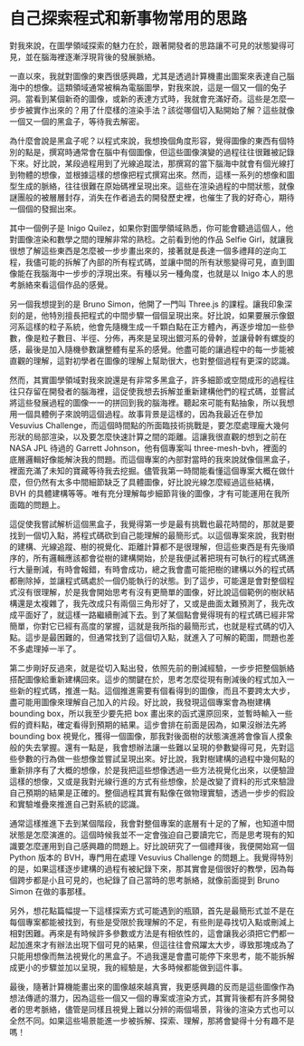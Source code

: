 # 自己探索程式和新事物常用的思路

對我來說，在圖學領域探索的魅力在於，跟著開發者的思路讓不可見的狀態變得可見，並在腦海裡逐漸浮現背後的發展脈絡。

一直以來，我就對圖像的東西很感興趣，尤其是透過計算機畫出圖案來表達自己腦海中的想像。這類領域通常被稱為電腦圖學，對我來說，這是一個又一個的兔子洞。當看到某個新奇的圖像，或新的表達方式時，我就會充滿好奇。這些是怎麼一步步被實作出來的？用了什麼樣的渲染手法？該從哪個切入點開始了解？這些就像一個又一個的黑盒子，等待我去解密。

為什麼會說是黑盒子呢？以程式來說，我想換個角度形容，覺得圖像的東西有個特別的點是，撰寫時通常會在腦中有個圖像，但這些圖像演變的過程往往很難被記錄下來。好比說，某段過程用到了光線追蹤法，那撰寫的當下腦海中就會有個光線打到物體的想像，並根據這樣的想像把程式撰寫出來。然而，這樣一系列的想像和圖型生成的脈絡，往往很難在原始碼裡呈現出來。這些在渲染過程的中間狀態，就像謎團般的被層層封存，消失在作者過去的開發歷史裡，也催生了我的好奇心，期待一個個的發掘出來。

其中一個例子是 Inigo Quilez，如果你對圖學領域熟悉，你可能會聽過這個人，他對圖像渲染和數學之間的理解非常的熟稔。之前看到他的作品
Selfie Girl，就讓我很想了解這些東西是怎麼被一步步畫出來的，接著就是長達一個多禮拜的逆向工程，我儘可能的拆解了內部的所有程式碼，並讓中間的所有狀態變得可見，直到圖像能在我腦海中一步步的浮現出來。有種以另一種角度，也就是以
Inigo 本人的思考脈絡來看這個作品的感覺。

另一個我想提到的是 Bruno Simon，他開了一門叫 Three.js 的課程。讓我印象深刻的是，他特別擅長把程式的中間步驟一個個呈現出來。好比說，如果要展示像銀河系這樣的粒子系統，他會先隨機生成一千顆白點在正方體內，再逐步增加一些參數，像是粒子數目、半徑、分佈，再來是呈現出銀河系的骨幹，並讓骨幹有螺旋的感，最後是加入隨機參數讓整體有星系的感覺。他盡可能的讓過程中的每一步能被直觀的理解，這對初學者在圖像的理解上幫助很大，也對整個過程有更深的認識。

然而，其實圖學領域對我來說還是有非常多黑盒子，許多細節或空間成形的過程往往只存留在開發者的腦海裡，這促使我想去拆解並重新建構他們的程式碼，並嘗試將這些發展過程的圖像一一的拼回到我的腦海裡。聽起來可能有點抽象，所以我想用一個具體例子來說明這個過程。故事背景是這樣的，因為我最近在參加
Vesuvius Challenge，而這個時間點的所面臨技術挑戰是，要怎麼處理龐大幾何形狀的局部渲染，以及要怎麼快速計算之間的距離。這讓我很直觀的想到之前在
NASA JPL 待過的 Garrett Johnson，他有個專案叫 three-mesh-bvh，裡面的底層邏輯好像能解決我的問題。而這個專案的內部對當時的我來說就像個黑盒子，裡面充滿了未知的寶藏等待我去挖掘。儘管我第一時間能看懂這個專案大概在做什麼，但仍然有太多中間細節缺乏了具體圖像，好比說光線怎麼經過這些結構，BVH
的具體建構等等。唯有充分理解每步細節背後的圖像，才有可能運用在我所面臨的問題上。

這促使我嘗試解析這個黑盒子，我覺得第一步是最有挑戰也最花時間的，那就是要找到一個切入點，將程式碼砍到自己能理解的最簡形式。以這個專案來說，我對樹的建構、光線追蹤、樹的視覺化、距離計算都不是很理解，但這些東西是有先後順序的，所有邏輯應該都會從樹的建構開始，於是我便試著把現有可執行的程式碼進行大量刪減，有時會報錯，有時會成功，總之我會盡可能把樹的建構以外的程式碼都刪除掉，並讓程式碼處於一個仍能執行的狀態。到了這步，可能還是會對整個程式沒有很理解，於是我會開始思考有沒有更簡單的圖像，好比說這個範例的樹狀結構還是太複雜了，我先改成只有兩個三角形好了，又或是曲面太難預測了，我先改成平面好了，就這樣一路繼續刪減下去。到了某個點會覺得現有的程式碼已經非常簡單，你對它已經有高度的掌握，這就是我所指的最簡形式，也就是程式碼的切入點。這步是最困難的，但通常找到了這個切入點，就進入了可解的範圍，問題也差不多處理掉一半了。

第二步剛好反過來，就是從切入點出發，依照先前的刪減經驗，一步步把整個脈絡搭配圖像給重新建構回來。這步的關鍵在於，思考怎麼從現有刪減後的程式加入一些新的程式碼，推進一點。這個推進需要有個看得到的圖像，而且不要跨太大步，盡可能用圖像來理解自己加入的片段。好比說，我發現這個專案會為樹建構
bounding box，所以我至少要先把 box 畫出來的函式還原回來，並暫時輸入一些假的資料點，確定看得到預期的結果。這步會排在前面是因為，如果沒辦法先將
bounding box 視覺化，獲得一個圖像，那我對後面樹的狀態演進將會像盲人摸象般的失去掌握。還有一點是，我會想辦法讓一些難以呈現的參數變得可見，先對這些參數的行為做一些想像並嘗試呈現出來。好比說，我對樹建構的過程中幾何點的重新排序有了大概的想像，於是我把這些想像透過一些方法視覺化出來，以便驗證這樣的想像，又或是我對光線行進的方式有些想像，於是改變了資料的形式來驗證自己預期的結果是正確的。整個過程其實有點像在做物理實驗，透過一步步的假設和實驗堆疊來推進自己對系統的認識。

通常這樣推進下去到某個階段，我會對整個專案的底層有十足的了解，也知道中間狀態是怎麼演進的。這個時候我並不一定會強迫自己要讀完它，而是思考現有的知識要怎麼運用到自己感興趣的問題上。好比說研究了一個禮拜後，我便開始寫一個
Python 版本的 BVH，專門用在處理 Vesuvius Challenge 的問題上。我覺得特別的是，如果這樣逐步建構的過程有被紀錄下來，那其實會是個很好的教學，因為每個跨步都是小且可見的，也紀錄了自己當時的思考脈絡，就像前面提到
Bruno Simon 在做的事那樣。

另外，想花點篇幅提一下這樣探索方式可能遇到的瓶頸，首先是最簡形式並不是在每個專案都能被找到，有些是受限於我理解的不足，有些則是尋找切入點或刪減上相對困難。再來是有時候許多參數或方法是有相依性的，這會讓我必須把它們都一起加進來才有辦法出現下個可見的結果，但這往往會飛躍太大步，導致那塊成為了只能用想像而無法視覺化的黑盒子。不過我還是會盡可能停下來思考，能不能拆解成更小的步驟並加以呈現，我的經驗是，大多時候都能做到這件事。

最後，隨著計算機能畫出來的圖像越來越真實，我更感興趣的反而是這些圖像作為想法傳遞的潛力，因為這些一個又一個的專案或渲染方式，其實背後都有許多開發者的思考脈絡，儘管是同樣且視覺上難以分辨的兩個場景，背後的渲染方式也可以全然不同。如果這些場景能進一步被拆解、探索、理解，那將會變得十分有趣不是嗎！
